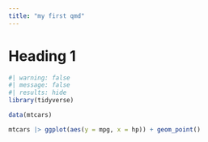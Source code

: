 ```yaml
---
title: "my first qmd"
---
```


# Heading 1

```r
#| warning: false
#| message: false
#| results: hide
library(tidyverse)
```


```r
data(mtcars)
```

```r
mtcars |> ggplot(aes(y = mpg, x = hp)) + geom_point()
```





